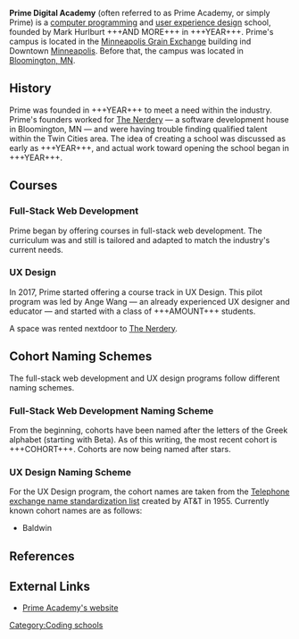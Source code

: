 <!--
	Below is an "Infobox" — markup for the little sidebar box thing that appears on all Wikipedia entries. Most of this information we won't need to add, but I wanted to leave it all there if people can come up with anything to add to the categories.


-->

{{Infobox school
	| name                    = Prime Digital Academy
	| native_name             =
	| latin_name              =
	| logo                    =
	| logo_size               =
	| logo_alt                =
	| seal_image              =
	| seal_size               =
	| seal_alt                =
	| image                   =
	| image_size              =
	| alt                     =
	| caption                 =
	| mottoes                 = Code Tomorrow, Read/Write/Speak/Teach
	| motto_translation       =
	| address                 = 301 4th Ave S., Suite 577
	| city                    = [[Minneapolis, Minnesota|Minneapolis]]
	| state                   = [[Minnesota]]
	| county                  = [[Hennepin County, Minnesota|Hennepin County]]
	| zipcode                 = 55415
	| country                 = [[United States]]
	| coordinates             = {{Coord|44.978069|-93.263490}} <!-- {{Coord|LAT|LON|display=inline,title}} -->
	| coordinates_footnotes   =
	| pushpin_map             =
	| pushpin_image           =
	| pushpin_mapsize         =
	| pushpin_map_alt         =
	| pushpin_map_caption     =
	| pushpin_label           =
	| pushpin_label_position  =
	| other_name              = Prime Academy, Prime
	| schooltype              =
	| fundingtype             =
	| type                    = [[Coding bootcamp|Coding Bootcamp]]
	| established             = <!-- {{Start date|YYYY|MM|DD|df=y}} -->
	| founded                 =
	| opened                  =
	| founder                 = Mark Hurlburt <!-- or | founders = -->
	| status                  =
	| closed                  =
	| locale                  =
	| school_board            =
	| district                =
	| us_nces_district_id     =
	| LEA                     =
	| educational_authority   = <!-- or | authority = -->
	| category                = <!-- use | category_label = to override the default label -->
	| oversight               = <!-- use | oversight_label = to override the default label -->
	| authorizer              =
	| superintendent          =
	| trustee                 =
	| specialist              = <!-- or | specialists = -->
	| session                 =
	| number                  =
	| school_code             =
	| MOE                     =
	| ofsted                  =
	| ceeb                    =
	| us_nces_school_id       =
	| president               =
	| chair                   = <!-- use | chair_label = to override the default label -->
	| chairman                = <!-- use | chairman_label = to override the default label -->
	| chairperson             = <!-- use | chairperson_label = to override the default label -->
	| dean                    =
	| administrator           =
	| rector                  =
	| director                =
	| principal               = <!-- use | principal_label = to override the default label -->
	| campus_director         =
	| headmistress            =
	| headmaster              =
	| head_of_school          =
	| head_teacher            =
	| executive_headteacher   =
	| acting_headteacher      =
	| head                    = <!-- use | head_name = to override the default label -->
	| officer_in_charge       =
	| chaplain                =
	| staff                   =
	| faculty                 =
	| teaching_staff          =
	| employees               =
	| key_people              =
	| grades                  = <!-- use | grades_label = to override the default label -->
	| years                   =
	| years_taught            = <!-- use | nursery_years_taught =, | primary_years_taught =, | secondary_years_taught = for additional information -->
	| enrollment              = <!-- or | enrolment = -->
	| enrollment_as_of        = <!-- or | enrolment_as_of = -->
	| average_class_size      = 12
	| classes_offered         = Full-Stack Software Development, User Experience Design
	| language                = English, JavaScript, HTML, CSS, SQL
	| classrooms              = 4
	| campuses                = 1
	| campus                  =
	| campus_size             =
	| area                    =
	| campus_type             =
	| student_union           = <!-- use | student_union_label = to override the default label -->
	| colors                  = <!-- or | colours = -->
	| school_colors           = <!-- or | school_colours = -->
	| slogan                  =
	| sports                  =
	| nickname                =
	| teams                   = <!-- use | teams_label = to override the default label -->
	| team_name               =
	| rival                   = <!-- or | rivals = -->
	| accreditation           = <!-- or | accreditations = -->
	| ranking                 =
	| USNWR_ranking           =
	| national_ranking        =
	| bar_pass_rate           =
	| school_roll             =
	| decile                  =
	| fees                    =
	| annual_tuition          =
	| tuition                 =
	| revenue                 =
	| communities             =
	| feeder_schools          =
	| feeder_to               =
	| graduates               =
	| graduates_year          =
	| affiliation             = <!-- or | affiliations = -->
	| alumni                  =
	| nobel_laureates         =
	| information             = <!-- do not enter phone numbers or email addresses -->
	| website                 = {{URL|primeacademy.io}}
	| footnotes               =
	| picture                 =
	| picture_caption         =
	| picture2                =
	| picture_caption2        =
	| lastupdate              = <!-- {{subst:Date}} or {{subst:Date|2=mdy}} -->
}}

'''Prime Digital Academy''' (often referred to as Prime Academy, or simply Prime) is a [[computer programming]] and [[user experience design]] school, founded by Mark Hurlburt +++AND MORE+++ in +++YEAR+++. Prime's campus is located in the [[Minneapolis Grain Exchange]] building ind Downtown [[Minneapolis]]. Before that, the campus was located in [[Bloomington, Minnesota|Bloomington, MN]].

==History==

Prime was founded in +++YEAR+++ to meet a need within the industry. Prime's founders worked for [[The Nerdery]] — a software development house in Bloomington, MN — and were having trouble finding qualified talent within the Twin Cities area. The idea of creating a school was discussed as early as +++YEAR+++, and actual work toward opening the school began in +++YEAR+++.

==Courses==

===Full-Stack Web Development===

Prime began by offering courses in full-stack web development. The curriculum was and still is tailored and adapted to match the industry's current needs.

===UX Design===

In 2017, Prime started offering a course track in UX Design. This pilot program was led by Ange Wang — an already experienced UX designer and educator — and started with a class of +++AMOUNT+++ students.

A space was rented nextdoor to [[The Nerdery]].

==Cohort Naming Schemes==

The full-stack web development and UX design programs follow different naming schemes.

===Full-Stack Web Development Naming Scheme===

From the beginning, cohorts have been named after the letters of the Greek alphabet (starting with Beta). As of this writing, the most recent cohort is +++COHORT+++. Cohorts are now being named after stars.

===UX Design Naming Scheme===

For the UX Design program, the cohort names are taken from the [[Telephone_exchange_names#Standardization|Telephone exchange name standardization list]] created by AT&T in 1955. Currently known cohort names are as follows:

* Baldwin

==References==

{{reflist}}

==External Links==

* [http://primeacademy.io Prime Academy's website]

[[Category:Coding schools]]
